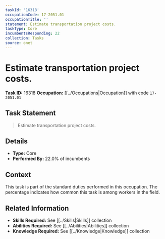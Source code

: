 ```yaml
---
taskId: '16318'
occupationCode: 17-2051.01
occupationTitle: ''
statement: Estimate transportation project costs.
taskType: Core
incumbentsResponding: 22
collection: Tasks
source: onet
---
```

# Estimate transportation project costs.

**Task ID:** 16318
**Occupation:** [[../Occupations|Occupation]] with code `17-2051.01`

## Task Statement

> Estimate transportation project costs.

## Details

- **Type:** Core
- **Performed By:** 22.0% of incumbents

## Context

This task is part of the standard duties performed in this occupation. The percentage indicates how common this task is among workers in the field.

## Related Information

- **Skills Required:** See [[../Skills|Skills]] collection
- **Abilities Required:** See [[../Abilities|Abilities]] collection
- **Knowledge Required:** See [[../Knowledge|Knowledge]] collection
